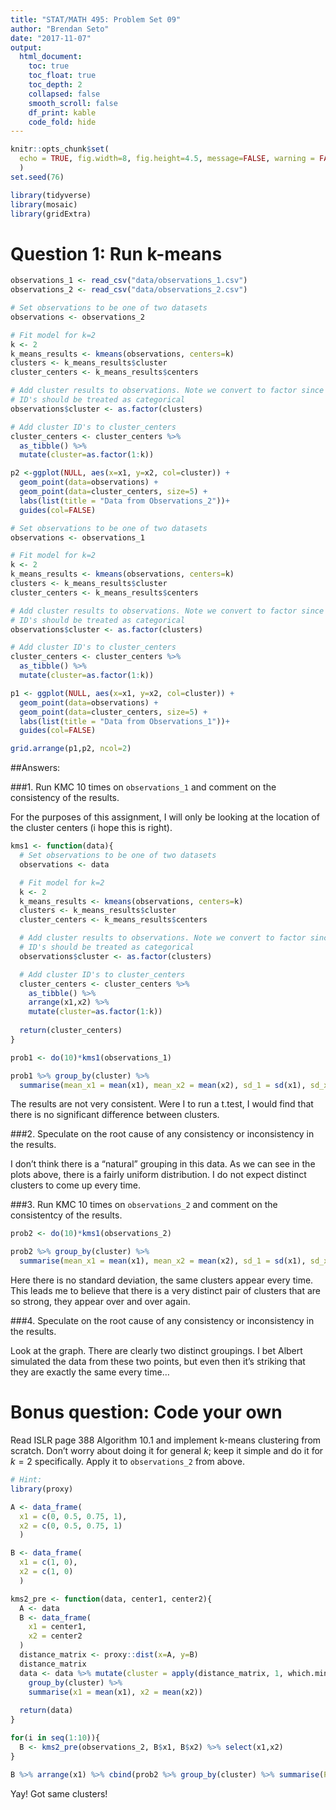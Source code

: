 ```yaml
---
title: "STAT/MATH 495: Problem Set 09"
author: "Brendan Seto"
date: "2017-11-07"
output:
  html_document:
    toc: true
    toc_float: true
    toc_depth: 2
    collapsed: false
    smooth_scroll: false
    df_print: kable
    code_fold: hide
---
```


```r
knitr::opts_chunk$set(
  echo = TRUE, fig.width=8, fig.height=4.5, message=FALSE, warning = FALSE
  )
set.seed(76)

library(tidyverse)
library(mosaic)
library(gridExtra)
```


# Question 1: Run k-means

```r
observations_1 <- read_csv("data/observations_1.csv")
observations_2 <- read_csv("data/observations_2.csv")

# Set observations to be one of two datasets
observations <- observations_2

# Fit model for k=2
k <- 2
k_means_results <- kmeans(observations, centers=k)
clusters <- k_means_results$cluster
cluster_centers <- k_means_results$centers

# Add cluster results to observations. Note we convert to factor since cluster
# ID's should be treated as categorical
observations$cluster <- as.factor(clusters)

# Add cluster ID's to cluster_centers
cluster_centers <- cluster_centers %>% 
  as_tibble() %>% 
  mutate(cluster=as.factor(1:k))

p2 <-ggplot(NULL, aes(x=x1, y=x2, col=cluster)) +
  geom_point(data=observations) +
  geom_point(data=cluster_centers, size=5) +
  labs(list(title = "Data from Observations_2"))+
  guides(col=FALSE)
```

```r
# Set observations to be one of two datasets
observations <- observations_1

# Fit model for k=2
k <- 2
k_means_results <- kmeans(observations, centers=k)
clusters <- k_means_results$cluster
cluster_centers <- k_means_results$centers

# Add cluster results to observations. Note we convert to factor since cluster
# ID's should be treated as categorical
observations$cluster <- as.factor(clusters)

# Add cluster ID's to cluster_centers
cluster_centers <- cluster_centers %>% 
  as_tibble() %>% 
  mutate(cluster=as.factor(1:k))

p1 <- ggplot(NULL, aes(x=x1, y=x2, col=cluster)) +
  geom_point(data=observations) +
  geom_point(data=cluster_centers, size=5) +
  labs(list(title = "Data from Observations_1"))+
  guides(col=FALSE)

grid.arrange(p1,p2, ncol=2)
```

##Answers:

###1. Run KMC 10 times on `observations_1` and comment on the consistency of the results.

For the purposes of this assignment, I will only be looking at the location of the cluster centers (i hope this is right).

```r
kms1 <- function(data){
  # Set observations to be one of two datasets
  observations <- data

  # Fit model for k=2
  k <- 2
  k_means_results <- kmeans(observations, centers=k)
  clusters <- k_means_results$cluster
  cluster_centers <- k_means_results$centers

  # Add cluster results to observations. Note we convert to factor since cluster
  # ID's should be treated as categorical
  observations$cluster <- as.factor(clusters)

  # Add cluster ID's to cluster_centers
  cluster_centers <- cluster_centers %>% 
    as_tibble() %>% 
    arrange(x1,x2) %>% 
    mutate(cluster=as.factor(1:k))
  
  return(cluster_centers)
}

prob1 <- do(10)*kms1(observations_1)

prob1 %>% group_by(cluster) %>% 
  summarise(mean_x1 = mean(x1), mean_x2 = mean(x2), sd_1 = sd(x1), sd_x2 = sd(x2))
```

The results are not very consistent.  Were I to run a t.test, I would find that there is no significant difference between clusters.  

###2. Speculate on the root cause of any consistency or inconsistency in the results.

I don't think there is a "natural" grouping in this data.  As we can see in the plots above, there is a fairly uniform distribution.  I do not expect distinct clusters to come up every time.

###3. Run KMC 10 times on `observations_2` and comment on the consistentcy of the results.

```r
prob2 <- do(10)*kms1(observations_2)

prob2 %>% group_by(cluster) %>% 
  summarise(mean_x1 = mean(x1), mean_x2 = mean(x2), sd_1 = sd(x1), sd_x2 = sd(x2))

```

Here there is no standard deviation, the same clusters appear every time.  This leads me to believe that there is a very distinct pair of clusters that are so strong, they appear over and over again.  

###4. Speculate on the root cause of any consistency or inconsistency in the results.

Look at the graph.  There are clearly two distinct groupings.  I bet Albert simulated the data from these two points, but even then it's striking that they are exactly the same every time...

# Bonus question: Code your own

Read ISLR page 388 Algorithm 10.1 and implement k-means clustering from scratch.
Don't worry about doing it for general $k$; keep it simple and do it for $k=2$
specifically. Apply it to `observations_2` from above.

```r
# Hint:
library(proxy)

A <- data_frame(
  x1 = c(0, 0.5, 0.75, 1),
  x2 = c(0, 0.5, 0.75, 1)
  )

B <- data_frame(
  x1 = c(1, 0),
  x2 = c(1, 0)
  )

kms2_pre <- function(data, center1, center2){
  A <- data
  B <- data_frame(
    x1 = center1,
    x2 = center2
  )
  distance_matrix <- proxy::dist(x=A, y=B)
  distance_matrix
  data <- data %>% mutate(cluster = apply(distance_matrix, 1, which.min)) %>% 
    group_by(cluster) %>% 
    summarise(x1 = mean(x1), x2 = mean(x2))
  
  return(data)
}

for(i in seq(1:10)){
  B <- kms2_pre(observations_2, B$x1, B$x2) %>% select(x1,x2)
}

B %>% arrange(x1) %>% cbind(prob2 %>% group_by(cluster) %>% summarise(P2_x1 = mean(x1), P2_x2 = mean(x2)))
```

Yay! Got same clusters!